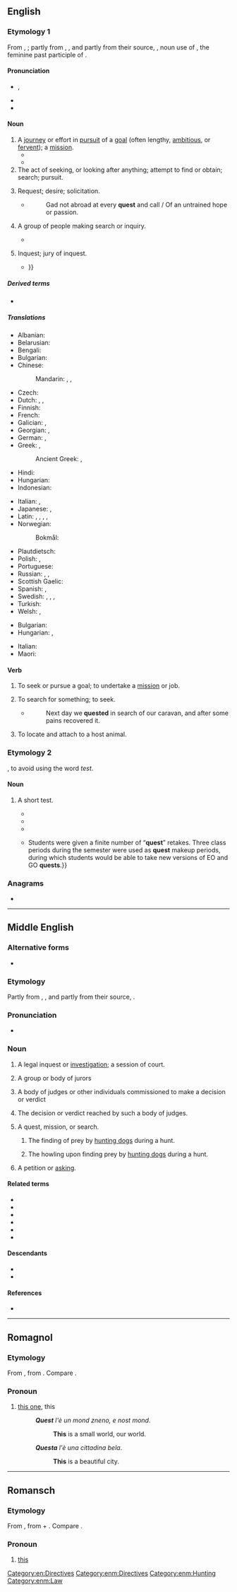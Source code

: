 {{also|Quest|QUEST|quest'}}
==English==
{{wikipedia}}

===Etymology 1===
From {{inh|en|enm|quest}}, {{m|enm|queste}}; partly from {{der|en|xno|queste}}, {{der|en|fro|queste||acquisition, search, hunt}}, and partly from their source, {{der|en|la|quaesta||tribute, tax, inquiry, search}}, noun use of {{m|la|quaesita}}, the feminine past participle of {{m|la|quaerere||to ask, seek}}.

====Pronunciation====
* {{IPA|en|/kwɛst/}}, {{enPR|kwĕst}}
* {{audio|en|en-us-quest.ogg|Audio (US)}}
* {{rhymes|en|ɛst|s=1}}

====Noun====
{{en-noun}}

# A [[journey]] or effort in [[pursuit]] of a [[goal]] (often lengthy, [[ambitious]], or [[fervent]]); a [[mission]].
#* {{RQ:Shakespeare King Lear|I|i|passage=Cease your '''quest''' of love.}}
#* {{quote-journal|en|date=2013-01|author=Katie L. Burke| title=Ecological Dependency| volume=101| issue=1| page=64| magazine={{w|American Scientist}}| url= http://www.americanscientist.org/bookshelf/pub/ecological-dependency| passage=In his first book since the 2008 essay collection ''Natural Acts: A Sidelong View of Science and Nature'', David Quammen looks at the natural world from yet another angle: the search for the next human pandemic, what epidemiologists call “the next big one.” His '''quest''' leads him around the world to study a variety of suspect zoonoses—animal-hosted pathogens that infect humans.}}
# The act of seeking, or looking after anything; attempt to find or obtain; search; pursuit.
#: {{ux|en|to rove in '''quest''' of game, of a lost child, of property, etc.}}
# {{lb|en|obsolete}} Request; desire; solicitation.
#* {{RQ:Herbert Temple}}
#*: Gad not abroad at every '''quest''' and call / Of an untrained hope or passion.
# {{lb|en|obsolete}} A group of people making search or inquiry.
#* {{RQ:Shakespeare Othello|I|ii|passage=The senate hath sent about three several '''quests''' to search you out.}}
# {{lb|en|obsolete}} Inquest; jury of inquest.
#* {{RQ:Shakespeare Sonnets|46|text=To 'cide this title is impanneled <br> A '''quest''' of thoughts, all tenants to the heart, <br> And by their verdict is determined <br> The clear eye's moiety and the dear heart's part {{...}}}}

=====Derived terms=====
* {{l|en|sidequest}}

=====Translations=====
{{trans-top|journey or effort in pursuit of a goal}}
* Albanian: {{t+|sq|kërkim}}
* Belarusian: {{t|be|пошук|sc=Cyrl}}
* Bengali: {{t|bn|তলাশ|tr=tôlaś}}
* Bulgarian: {{t+|bg|дирене|n}}
* Chinese:
*: Mandarin: {{t+|cmn|探索|tr=tànsuǒ|sc=Hani}}, {{t+|cmn|尋求|sc=Hani}}, {{t+|cmn|寻求|tr=xúnqiú|sc=Hani}}
* Czech: {{t+|cs|výprava|f}}
* Dutch: {{t+|nl|queeste|f}} {{qualifier|dated}}, {{t+|nl|zoektocht|m}}, {{t|nl|streeftocht|m}}
* Finnish: {{t+|fi|etsintä}}
* French: {{t+|fr|quête|f}}
* Galician: {{t|gl|busca|f}}, {{t+|gl|procura|f}}
* Georgian: {{t+|ka|ძებნა}}, {{t|ka|კვესტი}}
* German: {{t+|de|Suche|f}}, {{t|de|Queste|f}}
* Greek: {{t+|el|αναζήτηση|f}}, {{t+|el|έρανος|m}}
*: Ancient Greek: {{t|grc|ἀναζήτησις |f}}, {{t|grc|ἔρανος|m}}
* Hindi: {{t|hi|फ़िराक़}}
* Hungarian: {{t+|hu|küldetés}}
* Indonesian: {{t+|id|pencarian}}
{{trans-mid}}
* Italian: {{t+|it|missione|f}}, {{t+|it|impresa|f}}
* Japanese: {{t+|ja|探索|tr=たんさく, tansaku|sc=Jpan}}, {{t+|ja|探求|tr=たんきゅう, tankyū|sc=Jpan}}
* Latin: {{t|la|indagatio|f}}, {{t|la|investigatio|f}}, {{t|la|inquisitio|f}}, {{t|la|scrutatio|f}}, {{t|la|scrutatio|f}}
* Norwegian:
*: Bokmål: {{t|nb|søken}}
* Plautdietsch: {{t|pdt|Jeforsch|m}}
* Polish: {{t+|pl|poszukiwanie|n}}, {{t+|pl|poszukiwania|p}}
* Portuguese: {{t+|pt|busca|f}}
* Russian: {{t+|ru|по́иск|m}}, {{t+|ru|поиск|alt=по́иски|m-p}}, {{t+|ru|квест|m}}
* Scottish Gaelic: {{t|gd|sireadh|m}}
* Spanish: {{t+|es|búsqueda|f}}, {{t+|es|esfuerzo|f}}
* Swedish: {{t+|sv|resa|c}}, {{t+|sv|uppdrag|n}}, {{t+|sv|mål|n}}, {{t+|sv|strävan|c}}
* Turkish: {{t+|tr|arama}}
* Welsh: {{t|cy|cwest|m}}, {{t|cy|cwestau|m-p}}
{{trans-bottom}}

{{trans-top|search}}
* Bulgarian: {{t+|bg|търсене|n}}
* Hungarian: {{t+|hu|keresés}}, {{t+|hu|kutatás}}
{{trans-mid}}
* Italian: {{t+|it|ricerca|f}}
* Maori: {{t|mi|kimihanga}}
{{trans-bottom}}

====Verb====
{{en-verb}}

# {{lb|en|intransitive}} To seek or pursue a goal; to undertake a [[mission]] or job.
# {{lb|en|transitive}} To search for something; to seek.
#* {{RQ:Herbert Persia}}
#*: Next day we '''quested''' in search of our caravan, and after some pains recovered it.
# {{lb|en|entomology|of a tick}} To locate and attach to a host animal.

===Etymology 2===
{{rfv|en}}
{{blend|en|quiz|test}}, to avoid using the word ''test''.

====Noun====
{{en-noun}}

# {{lb|en|education}} A short test.
#* {{quote-newsgroup|en|url=https://groups.google.com/g/alt.music.ash/c/6xo-c7mqV_4/m/MaRqY1HSz_kJ|title=3rd per|group=alt.music.ash|author=bill kao|date=20 Mar 1998|passage=I had a calculus '''quest''' (not a quiz or a test, but somewhere in between...) it was on limits, and l'hopital's rule...}}
#* {{quote-newsgroup|en|url=https://groups.google.com/g/alt.coffee.clutch/c/SFzzEhwOO5E/m/WKqGTluKRd0J|title=Weekly Diary Third Semester #4|group=alt.coffee.clutch|author=Kathy|date=24 Sept 2004|passage=However took a '''quest''', quiz/test combination that this math progrm{{SIC}} uses, and got ten out of ten on it!}}
#* {{quote-journal|en|url=https://www.tandfonline.com/doi/full/10.1080/87567555.2015.1028019|title=Learning Through Questing, Not Testing|journal={{w|College Teaching}}|author=Kathleen Gibson-Dee|publisher={{w|Taylor & Francis}}|issn=8756-7555|year=2015|volume=63|issue=3|page=133|passage='''Quests''', bigger than quizzes and smaller than tests, consist of around 10 questions worth 2 points each, designed to take about 30–40 minutes.}}
#* {{quote-journal|en|url=https://pubs.acs.org/doi/abs/10.1021/acs.jchemed.6b01000|title=ConfChem conference on select 2016 BCCE presentations|journal={{w|Journal of Chemical Education}}|author=Joshua Ring|publisher={{w|ACS Publications}}|issn=0021-9584|year=2017|volume=94|issue=12|pages=2005–2006|passage=Most outcomes were assessed with 10 min, single-page, five-question quizzes/tests (“'''quests'''”) given at the beginning of class, followed immediately with a brief discussion of the correct answers; mastery could be demonstrated by the student with four of five complete, correct answers (with no partial credit). {{...}} Students were given a finite number of “'''quest'''” retakes. Three class periods during the semester were used as '''quest''' makeup periods, during which students would be able to take new versions of EO and GO '''quests'''.}}

===Anagrams===
* {{anagrams|en|a=eqstu|usteq}}

[[Category:en:Directives]]
{{C|en|Plot devices}}
----

==Middle English==

===Alternative forms===
* {{alter|enm|queste|qwest|qwhest}}

===Etymology===
Partly from {{bor|enm|xno|queste}}, {{bor|enm|fro|queste}}, and partly from their source, {{bor|enm|la|quaesta}}.

===Pronunciation===
* {{IPA|enm|/ˈkwɛst(ə)/}}

===Noun===
{{enm-noun|pl=questes}}

# {{lb|enm|Late ME}} A legal inquest or [[investigation]]; a session of court.
# {{lb|enm|Late ME}} A group or body of jurors
# {{lb|enm|rare}} A body of judges or other individuals commissioned to make a decision or verdict
# {{lb|enm|rare}} The decision or verdict reached by such a body of judges.
# {{lb|enm|rare}} A quest, mission, or search.
## {{lb|enm|rare}} The finding of prey by [[hunting dogs]] during a hunt.
## {{lb|enm|rare|Late ME}} The howling upon finding prey by [[hunting dogs]] during a hunt.
# {{lb|enm|rare|Late ME}} A petition or [[asking]].

====Related terms====
* {{l|enm|conquest}}
* {{l|enm|enquest}}
* {{l|enm|questen}}
* {{l|enm|questioun}}
* {{l|enm|questor}}
* {{l|enm|request}}

====Descendants====
* {{desc|en|quest}}
* {{desc|sco|quest}}

====References====
* {{R:MED Online|entry=quest(e |pos=n |id=MED30797 |accessdate=2018-06-2}}

[[Category:enm:Directives]]
[[Category:enm:Hunting]]
[[Category:enm:Law]]

----

==Romagnol==

===Etymology===
From {{inh|rgn|VL.||*eccu istu}}, from {{inh|rgn|la|eccum}} {{m|la|istum}}. Compare {{cog|it|questo}}.

===Pronoun===
{{head|rgn|pronoun|feminine singular|questa}}

# [[this one]], this
#: '''''Quest''' l'è un mond zneno, e nost mond''.
#:: '''This''' is a small world, our world.
#: '''''Questa''' l'è una cittadina bela''.
#:: '''This''' is a beautiful city.

----

==Romansch==

===Etymology===
From {{inh|rm|VL.|*eccum iste}}, from {{inh|rm|la|eccum}} + {{m|la|iste}}. Compare {{cog|it|questo}}.

===Pronoun===
{{head|rm|pronouns}}

# [[this]]